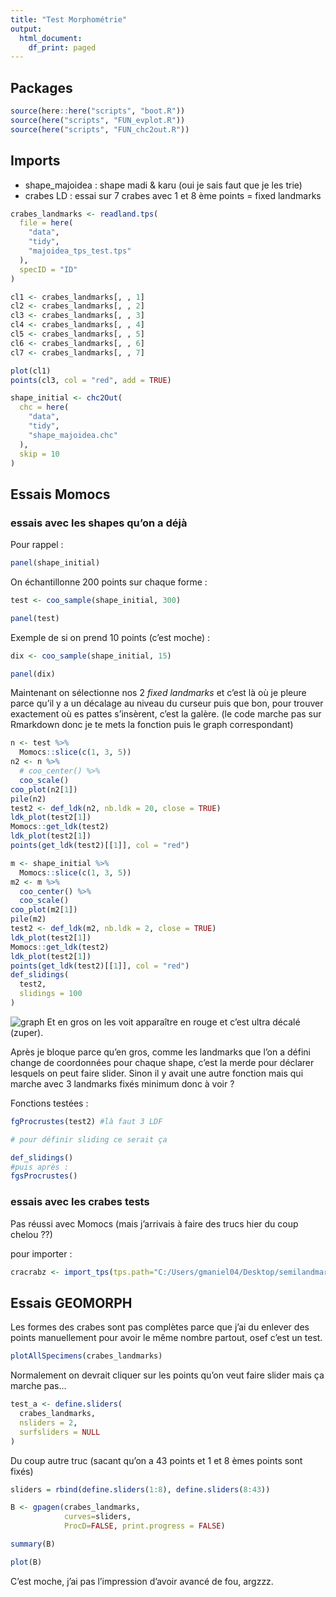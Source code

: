 ```yaml
---
title: "Test Morphométrie"
output:
  html_document:
    df_print: paged
---
```



## Packages

```r
source(here::here("scripts", "boot.R"))
source(here("scripts", "FUN_evplot.R"))
source(here("scripts", "FUN_chc2out.R"))
```

## Imports

* shape_majoidea : shape madi & karu (oui je sais faut que je les trie)
* crabes LD : essai sur 7 crabes avec 1 et 8 ème points = fixed landmarks


```r
crabes_landmarks <- readland.tps(
  file = here(
    "data", 
    "tidy", 
    "majoidea_tps_test.tps"
  ),
  specID = "ID" 
)

cl1 <- crabes_landmarks[, , 1]
cl2 <- crabes_landmarks[, , 2]
cl3 <- crabes_landmarks[, , 3]
cl4 <- crabes_landmarks[, , 4]
cl5 <- crabes_landmarks[, , 5]
cl6 <- crabes_landmarks[, , 6]
cl7 <- crabes_landmarks[, , 7]

plot(cl1)
points(cl3, col = "red", add = TRUE)

shape_initial <- chc2Out(
  chc = here(
    "data", 
    "tidy", 
    "shape_majoidea.chc"
  ), 
  skip = 10
)
```

## Essais Momocs 

### essais avec les shapes qu'on a déjà

Pour rappel :

```r
panel(shape_initial)
```

On échantillonne 200 points sur chaque forme :

```r
test <- coo_sample(shape_initial, 300) 

panel(test)
```

Exemple de si on prend 10 points (c'est moche) :

```r
dix <- coo_sample(shape_initial, 15) 

panel(dix)
```

Maintenant on sélectionne nos 2 *fixed landmarks* et c'est là où je pleure parce qu'il y a un décalage au niveau du curseur puis que bon, pour trouver exactement où es pattes s'insèrent, c'est la galère. (le code marche pas sur Rmarkdown donc je te mets la fonction puis le graph correspondant)

```r
n <- test %>% 
  Momocs::slice(c(1, 3, 5))
n2 <- n %>% 
  # coo_center() %>% 
  coo_scale()
coo_plot(n2[1])
pile(n2)
test2 <- def_ldk(n2, nb.ldk = 20, close = TRUE)
ldk_plot(test2[1])
Momocs::get_ldk(test2)
ldk_plot(test2[1])
points(get_ldk(test2)[[1]], col = "red")

m <- shape_initial %>% 
  Momocs::slice(c(1, 3, 5))
m2 <- m %>% 
  coo_center() %>%
  coo_scale()
coo_plot(m2[1])
pile(m2)
test2 <- def_ldk(m2, nb.ldk = 2, close = TRUE)
ldk_plot(test2[1])
Momocs::get_ldk(test2)
ldk_plot(test2[1])
points(get_ldk(test2)[[1]], col = "red")
def_slidings(
  test2,
  slidings = 100
)
```


![graph](C:/Users/gmaniel04/Desktop/semilandmark_test/Rplot.png)
Et en gros on les voit apparaître en rouge et c'est ultra décalé (zuper). 

Après je bloque parce qu'en gros, comme les landmarks que l'on a défini change de coordonnées pour chaque shape, c'est la merde pour déclarer lesquels on peut faire slider. Sinon il y avait une autre fonction mais qui marche avec 3 landmarks fixés minimum donc à voir ?

Fonctions testées :

```r
fgProcrustes(test2) #là faut 3 LDF

# pour définir sliding ce serait ça 

def_slidings() 
#puis après : 
fgsProcrustes()
```


### essais avec les crabes tests

Pas réussi avec Momocs (mais j'arrivais à faire des trucs hier du coup chelou ??)

pour importer : 
```r
cracrabz <- import_tps(tps.path="C:/Users/gmaniel04/Desktop/semilandmark_test/majoidea_tps_test.tps", curves = F)
```

## Essais GEOMORPH

Les formes des crabes sont pas complètes parce que j'ai du enlever des points manuellement pour avoir le même nombre partout, osef c'est un test.

```r
plotAllSpecimens(crabes_landmarks)
```


Normalement on devrait cliquer sur les points qu'on veut faire slider mais ça marche pas...
```r
test_a <- define.sliders(
  crabes_landmarks, 
  nsliders = 2, 
  surfsliders = NULL
)
```

Du coup autre truc (sacant qu'on a 43 points et 1 et 8 èmes points sont fixés)

```r
sliders = rbind(define.sliders(1:8), define.sliders(8:43))

B <- gpagen(crabes_landmarks,
            curves=sliders,
            ProcD=FALSE, print.progress = FALSE)

summary(B)
```

```r
plot(B)

```
C'est moche, j'ai pas l'impression d'avoir avancé de fou, argzzz.
